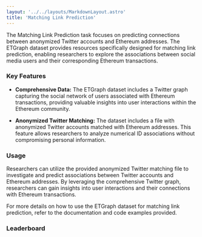 ```yaml
---
layout: '../../layouts/MarkdownLayout.astro'
title: 'Matching Link Prediction'
---
```



The Matching Link Prediction task focuses on predicting connections between anonymized Twitter accounts and Ethereum addresses. The ETGraph dataset provides resources specifically designed for matching link prediction, enabling researchers to explore the associations between social media users and their corresponding Ethereum transactions.

### Key Features

- **Comprehensive Data:** The ETGraph dataset includes a Twitter graph capturing the social network of users associated with Ethereum transactions, providing valuable insights into user interactions within the Ethereum community.

- **Anonymized Twitter Matching:** The dataset includes a file with anonymized Twitter accounts matched with Ethereum addresses. This feature allows researchers to analyze numerical ID associations without compromising personal information.

### Usage

Researchers can utilize the provided anonymized Twitter matching file to investigate and predict associations between Twitter accounts and Ethereum addresses. By leveraging the comprehensive Twitter graph, researchers can gain insights into user interactions and their connections with Ethereum transactions.

For more details on how to use the ETGraph dataset for matching link prediction, refer to the documentation and code examples provided.

### Leaderboard

<Leaderboard jsonString={JSON.stringify(data)} />
